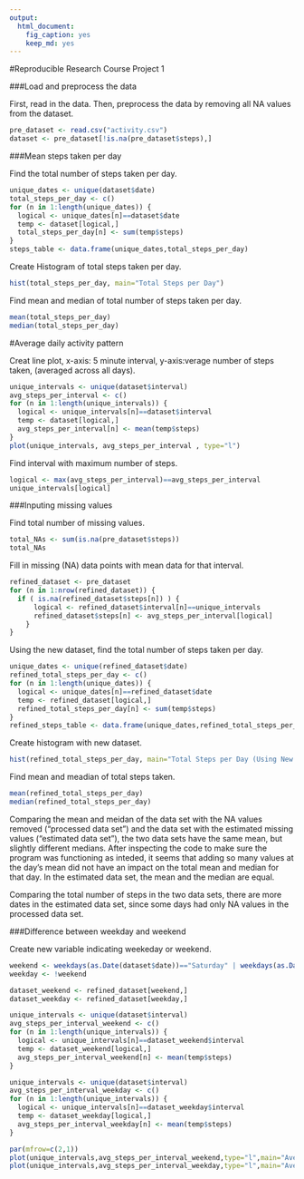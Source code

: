 ---
output:
  html_document:
    fig_caption: yes
    keep_md: yes
---
#Reproducible Research Course Project 1

###Load and preprocess the data    

First, read in the data. Then, preprocess the data by removing all NA values from the dataset.

```{r echo=TRUE}
pre_dataset <- read.csv("activity.csv")
dataset <- pre_dataset[!is.na(pre_dataset$steps),]
```

###Mean steps taken per day

Find the total number of steps taken per day. 

```{r ech=TRUE}
unique_dates <- unique(dataset$date)
total_steps_per_day <- c()
for (n in 1:length(unique_dates)) {
  logical <- unique_dates[n]==dataset$date
  temp <- dataset[logical,]
  total_steps_per_day[n] <- sum(temp$steps)
}
steps_table <- data.frame(unique_dates,total_steps_per_day)

```

Create Histogram of total steps taken per day.

```{r}
hist(total_steps_per_day, main="Total Steps per Day")
```

Find mean and median of total number of steps taken per day.

```{r}
mean(total_steps_per_day)
median(total_steps_per_day)
```

#Average daily activity pattern

Creat line plot, x-axis: 5 minute interval, y-axis:verage number of steps taken, (averaged across all days). 

```{r}
unique_intervals <- unique(dataset$interval)
avg_steps_per_interval <- c()
for (n in 1:length(unique_intervals)) {
  logical <- unique_intervals[n]==dataset$interval
  temp <- dataset[logical,]
  avg_steps_per_interval[n] <- mean(temp$steps)
}
plot(unique_intervals, avg_steps_per_interval , type="l")
```

Find interval with maximum number of steps.

```{r}
logical <- max(avg_steps_per_interval)==avg_steps_per_interval
unique_intervals[logical]
```

###Inputing missing values

Find total number of missing values.

```{r}
total_NAs <- sum(is.na(pre_dataset$steps))
total_NAs
```

Fill in missing (NA) data points with mean data for that interval.

```{r}
refined_dataset <- pre_dataset
for (n in 1:nrow(refined_dataset)) {
  if ( is.na(refined_dataset$steps[n]) ) { 
      logical <- refined_dataset$interval[n]==unique_intervals
      refined_dataset$steps[n] <- avg_steps_per_interval[logical]
    }
}
```

Using the new dataset, find the total number of steps taken per day. 

```{r}
unique_dates <- unique(refined_dataset$date)
refined_total_steps_per_day <- c()
for (n in 1:length(unique_dates)) {
  logical <- unique_dates[n]==refined_dataset$date
  temp <- refined_dataset[logical,]
  refined_total_steps_per_day[n] <- sum(temp$steps)
}
refined_steps_table <- data.frame(unique_dates,refined_total_steps_per_day)
```

Create histogram with new dataset.

```{r}
hist(refined_total_steps_per_day, main="Total Steps per Day (Using New Data Set")
```

Find mean and meadian of total steps taken.

```{r}
mean(refined_total_steps_per_day)
median(refined_total_steps_per_day) 
```

Comparing the mean and meidan of the data set with the NA values removed ("processed data set") and the data set with the estimated missing values ("estimated data set"), the two data sets have the same mean, but slightly different medians. After inspecting the code to make sure the program was functioning as inteded, it seems that adding so many values at the day's mean did not have an impact on the total mean and median for that day. In the estimated data set, the mean and the median are equal.    

Comparing the total number of steps in the two data sets, there are more dates in the estimated data set, since some days had only NA values in the processed data set.

###Difference between weekday and weekend

Create new variable indicating weekeday or weekend.

```{r}
weekend <- weekdays(as.Date(dataset$date))=="Saturday" | weekdays(as.Date(dataset$date))=="Sunday"
weekday <- !weekend

dataset_weekend <- refined_dataset[weekend,]
dataset_weekday <- refined_dataset[weekday,]

unique_intervals <- unique(dataset$interval)
avg_steps_per_interval_weekend <- c()
for (n in 1:length(unique_intervals)) {
  logical <- unique_intervals[n]==dataset_weekend$interval
  temp <- dataset_weekend[logical,]
  avg_steps_per_interval_weekend[n] <- mean(temp$steps)
}

unique_intervals <- unique(dataset$interval)
avg_steps_per_interval_weekday <- c()
for (n in 1:length(unique_intervals)) {
  logical <- unique_intervals[n]==dataset_weekday$interval
  temp <- dataset_weekday[logical,]
  avg_steps_per_interval_weekday[n] <- mean(temp$steps)
}

par(mfrow=c(2,1))
plot(unique_intervals,avg_steps_per_interval_weekend,type="l",main="Average Weekend Steps (Missing Values Estimated)",xlab="Interval",ylab="Avg Steps")
plot(unique_intervals,avg_steps_per_interval_weekday,type="l",main="Average Weekday Steps (Missing Values Estimated)",xlab="Interval",ylab="Avg Steps")
```








